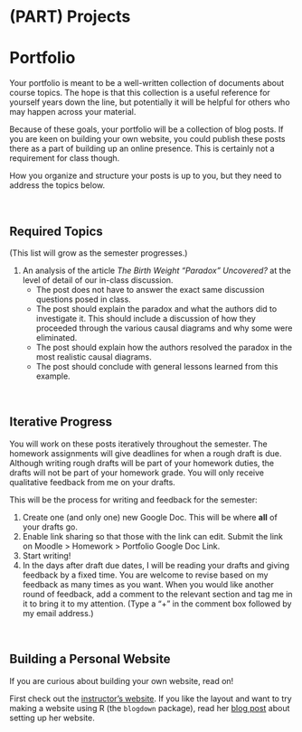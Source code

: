 # (PART) Projects {-}

# Portfolio {-}

Your portfolio is meant to be a well-written collection of documents about course topics. The hope is that this collection is a useful reference for yourself years down the line, but potentially it will be helpful for others who may happen across your material.

Because of these goals, your portfolio will be a collection of blog posts. If you are keen on building your own website, you could publish these posts there as a part of building up an online presence. This is certainly not a requirement for class though.

How you organize and structure your posts is up to you, but they need to address the topics below.

<br>

## Required Topics {-}

(This list will grow as the semester progresses.)

1. An analysis of the article *The Birth Weight "Paradox" Uncovered?* at the level of detail of our in-class discussion.
    - The post does not have to answer the exact same discussion questions posed in class.
    - The post should explain the paradox and what the authors did to investigate it. This should include a discussion of how they proceeded through the various causal diagrams and why some were eliminated.
    - The post should explain how the authors resolved the paradox in the most realistic causal diagrams.
    - The post should conclude with general lessons learned from this example.

<br>

## Iterative Progress {-}

You will work on these posts iteratively throughout the semester. The homework assignments will give deadlines for when a rough draft is due. Although writing rough drafts will be part of your homework duties, the drafts will not be part of your homework grade. You will only receive qualitative feedback from me on your drafts.

This will be the process for writing and feedback for the semester:

1. Create one (and only one) new Google Doc. This will be where **all** of your drafts go.
2. Enable link sharing so that those with the link can edit. Submit the link on Moodle > Homework > Portfolio Google Doc Link.
3. Start writing!
4. In the days after draft due dates, I will be reading your drafts and giving feedback by a fixed time. You are welcome to revise based on my feedback as many times as you want. When you would like another round of feedback, add a comment to the relevant section and tag me in it to bring it to my attention. (Type a "+" in the comment box followed by my email address.)

<br>

## Building a Personal Website {-}

If you are curious about building your own website, read on!

First check out the [instructor's website](https://lmyint.github.io/). If you like the layout and want to try making a website using R (the `blogdown` package), read her [blog post](https://lmyint.github.io/post/hugo-academic-tips/) about setting up her website.
